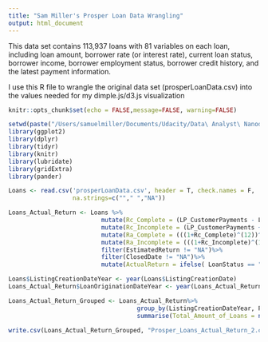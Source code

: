 ```yaml
---
title: "Sam Miller's Prosper Loan Data Wrangling"
output: html_document
---
```

This data set contains 113,937 loans with 81 variables on each loan, including 
loan amount, borrower rate (or interest rate), current loan status, 
borrower income, borrower employment status, borrower credit history, 
and the latest payment information.

I use this R file to wrangle the original data set (prosperLoanData.csv) into the values needed for my dimple.js/d3.js visualization


```r
knitr::opts_chunk$set(echo = FALSE,message=FALSE, warning=FALSE)
```

```r
setwd(paste("/Users/samuelmiller/Documents/Udacity/Data\ Analyst\ Nanodegree/Data\ Visualization\ with\ D3/Final\ Project", sep=""))
library(ggplot2)
library(dplyr)
library(tidyr)
library(knitr)
library(lubridate)
library(gridExtra)
library(pander)
```

```r
Loans <- read.csv('prosperLoanData.csv', header = T, check.names = F, 
                  na.strings=c(""," ","NA"))
```

```r
Loans_Actual_Return <- Loans %>%
                          mutate(Rc_Complete = (LP_CustomerPayments - LoanOriginalAmount - LP_ServiceFees)/LoanOriginalAmount)%>%
                          mutate(Rc_Incomplete = (LP_CustomerPayments + LP_NonPrincipalRecoverypayments - LP_ServiceFees - LP_CollectionFees - LoanOriginalAmount - LP_NetPrincipalLoss)/LoanOriginalAmount)%>%
                          mutate(Ra_Complete = (((1+Rc_Complete)^(12))^(1/LoanMonthsSinceOrigination))-1)%>%
                          mutate(Ra_Incomplete = (((1+Rc_Incomplete)^(12))^(1/LoanMonthsSinceOrigination))-1)%>%
                          filter(EstimatedReturn != "NA")%>%
                          filter(ClosedDate != "NA")%>%
                          mutate(ActualReturn = ifelse( LoanStatus == "Chargedoff" | LoanStatus == "Defaulted", Ra_Incomplete, ifelse( LoanStatus == "Completed", Ra_Complete, NA)))

Loans$ListingCreationDateYear <- year(Loans$ListingCreationDate)
Loans_Actual_Return$LoanOriginationDateYear <- year(Loans_Actual_Return$LoanOriginationDate)

Loans_Actual_Return_Grouped <- Loans_Actual_Return%>%
                                    group_by(ListingCreationDateYear, ProsperRating.Alpha)%>%
                                    summarise(Total_Amount_of_Loans = n(), Median_Estimated_Return = median(EstimatedReturn), Median_Actual_Return = median(ActualReturn))

write.csv(Loans_Actual_Return_Grouped, "Prosper_Loans_Actual_Return_2.csv")
```